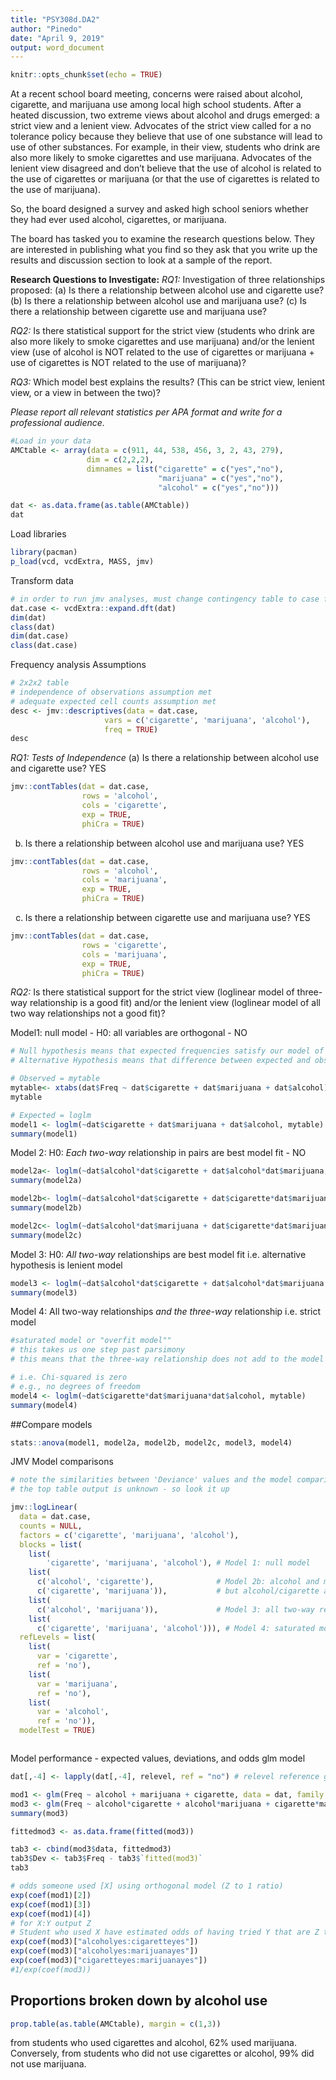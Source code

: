 ---
title: "PSY308d.DA2"
author: "Pinedo"
date: "April 9, 2019"
output: word_document
---

```{r setup, include=FALSE}
knitr::opts_chunk$set(echo = TRUE)
```

At a recent school board meeting, concerns were raised about alcohol, cigarette, and marijuana use among local high school students. After a heated discussion, two extreme views about alcohol and drugs emerged: a strict view and a lenient view. Advocates of the strict view called for a no tolerance policy because they believe that use of one substance will lead to use of other substances. For example, in their view, students who drink are also more likely to smoke cigarettes and use marijuana. Advocates of the lenient view disagreed and don't believe that the use of alcohol is related to the use of cigarettes or marijuana (or that the use of cigarettes is related to the use of marijuana).

So, the board designed a survey and asked high school seniors whether they had ever used alcohol, cigarettes, or marijuana.

The board has tasked you to examine the research questions below. They are interested in publishing what you find so they ask that you write up the results and discussion section to look at a sample of the report. 
  
**Research Questions to Investigate:**
*RQ1:* Investigation of three relationships proposed:
          (a) Is there a relationship between alcohol use and cigarette use? 
          (b) Is there a relationship between alcohol use and marijuana use?
          (c) Is there a relationship between cigarette use and marijuana use?
          
*RQ2:* Is there statistical support for the strict view (students who drink are also more likely to smoke cigarettes and use marijuana) and/or the lenient view (use of alcohol is NOT related to the use of cigarettes or marijuana + use of cigarettes is NOT related to the use of marijuana)?
      
*RQ3:* Which model best explains the results? (This can be strict view, lenient view, or a view in between the two)?
    
*_Please report all relevant statistics per APA format and write for a professional audience._*

```{r}
#Load in your data
AMCtable <- array(data = c(911, 44, 538, 456, 3, 2, 43, 279), 
                 dim = c(2,2,2), 
                 dimnames = list("cigarette" = c("yes","no"),
                                 "marijuana" = c("yes","no"),
                                 "alcohol" = c("yes","no")))

dat <- as.data.frame(as.table(AMCtable))
dat
```

Load libraries
```{r}
library(pacman)
p_load(vcd, vcdExtra, MASS, jmv)
```

Transform data
```{r}
# in order to run jmv analyses, must change contingency table to case form
dat.case <- vcdExtra::expand.dft(dat)
dim(dat)
class(dat)
dim(dat.case)
class(dat.case)
```

Frequency analysis
Assumptions
```{r}
# 2x2x2 table
# independence of observations assumption met
# adequate expected cell counts assumption met
desc <- jmv::descriptives(data = dat.case, 
                     vars = c('cigarette', 'marijuana', 'alcohol'), 
                     freq = TRUE)
desc
```

*RQ1: Tests of Independence*
(a) Is there a relationship between alcohol use and cigarette use? YES
```{r}
jmv::contTables(dat = dat.case,
                rows = 'alcohol',
                cols = 'cigarette',
                exp = TRUE,
                phiCra = TRUE)
```

(b) Is there a relationship between alcohol use and marijuana use? YES
```{r}
jmv::contTables(dat = dat.case,
                rows = 'alcohol',
                cols = 'marijuana',
                exp = TRUE,
                phiCra = TRUE)
```

(c) Is there a relationship between cigarette use and marijuana use? YES
```{r}
jmv::contTables(dat = dat.case,
                rows = 'cigarette',
                cols = 'marijuana',
                exp = TRUE,
                phiCra = TRUE)
```

*RQ2:* 
Is there statistical support for the strict view (loglinear model of three-way relationship is a good fit) 
and/or 
the lenient view (loglinear model of all two way relationships not a good fit)?

Model1: null model - H0: all variables are orthogonal - NO
```{r}
# Null hypothesis means that expected frequencies satisfy our model of expected values
# Alternative Hypothesis means that difference between expected and observed frequencies is significant (indicates our model does not fit)

# Observed = mytable
mytable<- xtabs(dat$Freq ~ dat$cigarette + dat$marijuana + dat$alcohol) # table of observed values
mytable

# Expected = loglm
model1 <- loglm(~dat$cigarette + dat$marijuana + dat$alcohol, mytable)
summary(model1)


```

Model 2: H0: *Each two-way* relationship in pairs are best model fit - NO
```{r}
model2a<- loglm(~dat$alcohol*dat$cigarette + dat$alcohol*dat$marijuana, mytable)
summary(model2a)

model2b<- loglm(~dat$alcohol*dat$cigarette + dat$cigarette*dat$marijuana, mytable) # - lowest chi-square
summary(model2b)

model2c<- loglm(~dat$alcohol*dat$marijuana + dat$cigarette*dat$marijuana, mytable)
summary(model2c)
```

Model 3: H0: *All two-way* relationships are  best model fit
i.e. alternative hypothesis is lenient model
```{r}
model3 <- loglm(~dat$alcohol*dat$cigarette + dat$alcohol*dat$marijuana + dat$cigarette*dat$marijuana, mytable)
summary(model3)
```

Model 4: All two-way relationships *and the three-way* relationship
i.e. strict model
```{r}
#saturated model or "overfit model""
# this takes us one step past parsimony
# this means that the three-way relationship does not add to the model

# i.e. Chi-squared is zero
# e.g., no degrees of freedom
model4 <- loglm(~dat$cigarette*dat$marijuana*dat$alcohol, mytable)
summary(model4)
```

##Compare models
```{r}
stats::anova(model1, model2a, model2b, model2c, model3, model4)

```

JMV Model comparisons
```{r}
# note the similarities between 'Deviance' values and the model comparison stats with the loglm output. 
# the top table output is unknown - so look it up 

jmv::logLinear(
  data = dat.case,
  counts = NULL,
  factors = c('cigarette', 'marijuana', 'alcohol'),
  blocks = list(
    list(
        'cigarette', 'marijuana', 'alcohol'), # Model 1: null model
    list(
      c('alcohol', 'cigarette'),              # Model 2b: alcohol and marijuana are independent
      c('cigarette', 'marijuana')),           # but alcohol/cigarette and cigarette/ marijuana are related
    list(
      c('alcohol', 'marijuana')),             # Model 3: all two-way relationships - best fit
    list(
      c('cigarette', 'marijuana', 'alcohol'))), # Model 4: saturated model
  refLevels = list(
    list(
      var = 'cigarette',
      ref = 'no'),
    list(
      var = 'marijuana',
      ref = 'no'),
    list(
      var = 'alcohol',
      ref = 'no')),
  modelTest = TRUE)



```

Model performance - expected values, deviations, and odds
glm model 
```{r}
dat[,-4] <- lapply(dat[,-4], relevel, ref = "no") # relevel reference group (intercept) to "no"

mod1 <- glm(Freq ~ alcohol + marijuana + cigarette, data = dat, family = poisson) # orthogonal model
mod3 <- glm(Freq ~ alcohol*cigarette + alcohol*marijuana + cigarette*marijuana, data = dat, family = poisson) # best fit model
summary(mod3)

fittedmod3 <- as.data.frame(fitted(mod3))

tab3 <- cbind(mod3$data, fittedmod3)
tab3$Dev <- tab3$Freq - tab3$`fitted(mod3)`
tab3

# odds someone used [X] using orthogonal model (Z to 1 ratio)
exp(coef(mod1)[2]) 
exp(coef(mod1)[3])
exp(coef(mod1)[4])
# for X:Y output Z
# Student who used X have estimated odds of having tried Y that are Z times the estimated odds for students who did not use X.
exp(coef(mod3)["alcoholyes:cigaretteyes"])
exp(coef(mod3)["alcoholyes:marijuanayes"])
exp(coef(mod3)["cigaretteyes:marijuanayes"])
#1/exp(coef(mod3))
```

## Proportions broken down by alcohol use
```{r}
prop.table(as.table(AMCtable), margin = c(1,3))
```
from students who used cigarettes and alcohol, 62% used marijuana. Conversely, from students who did not use cigarettes or alcohol, 99% did not use marijuana.



